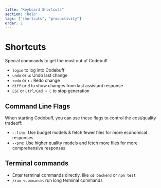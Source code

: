 ```yaml
---
title: "Keyboard Shortcuts"
section: "help"
tags: ["shortcuts", "productivity"]
order: 2
---
```


# Shortcuts

Special commands to get the most out of Codebuff

- `login` to log into Codebuff
- `undo` or `u`: Undo last change
- `redo` or `r` : Redo change
- `diff` or `d` to show changes from last assistant response
- `ESC` or `Ctrl/Cmd + C` to stop generation

## Command Line Flags

When starting Codebuff, you can use these flags to control the cost/quality tradeoff:

- `--lite`: Use budget models & fetch fewer files for more economical responses
- `--pro`: Use higher quality models and fetch more files for more comprehensive responses

## Terminal commands
- Enter terminal commands directly, like `cd backend` or `npm test`
- `/run <command>`: run long terminal commands